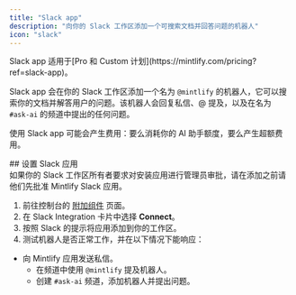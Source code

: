 ```yaml
---
title: "Slack app"
description: "向你的 Slack 工作区添加一个可搜索文档并回答问题的机器人"
icon: "slack"
---
```


<Info>
  Slack app 适用于[Pro 和 Custom 计划](https://mintlify.com/pricing?ref=slack-app)。
</Info>

Slack app 会在你的 Slack 工作区添加一个名为 `@mintlify` 的机器人，它可以搜索你的文档并解答用户的问题。该机器人会回复私信、@ 提及，以及在名为 `#ask-ai` 的频道中提出的任何问题。

使用 Slack app 可能会产生费用：要么消耗你的 AI 助手额度，要么产生超额费用。

<div id="setting-up-the-slack-app">
  ## 设置 Slack 应用
</div>

<Note>
  如果你的 Slack 工作区所有者要求对安装应用进行管理员审批，请在添加之前请他们先批准 Mintlify Slack 应用。
</Note>

1. 前往控制台的 [附加组件](https://dashboard.mintlify.com/products/addons) 页面。
2. 在 Slack Integration 卡片中选择 **Connect**。
3. 按照 Slack 的提示将应用添加到你的工作区。
4. 测试机器人是否正常工作，并在以下情况下能响应：

- 向 Mintlify 应用发送私信。
  - 在频道中使用 `@mintlify` 提及机器人。
  - 创建 `#ask-ai` 频道，添加机器人并提出问题。